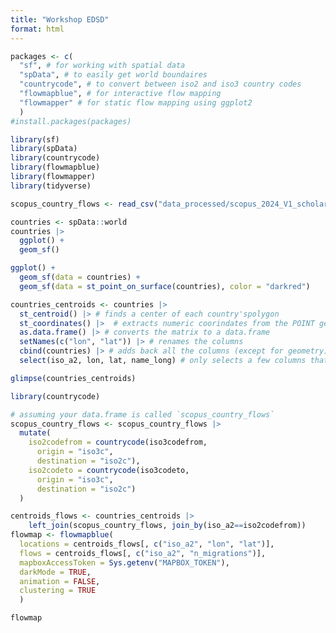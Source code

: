 ```yaml
---
title: "Workshop EDSD"
format: html
---
```


```r
packages <- c(
  "sf", # for working with spatial data
  "spData", # to easily get world boundaires
  "countrycode", # to convert between iso2 and iso3 country codes
  "flowmapblue", # for interactive flow mapping
  "flowmapper" # for static flow mapping using ggplot2
  )
#install.packages(packages)

```

```r
library(sf)
library(spData)
library(countrycode)
library(flowmapblue)
library(flowmapper)
library(tidyverse)
```

```r
scopus_country_flows <- read_csv("data_processed/scopus_2024_V1_scholarlymigration_countryflows_enriched.csv")
```

```r
countries <- spData::world
countries |> 
  ggplot() +
  geom_sf()

```

```r
ggplot() +
  geom_sf(data = countries) +
  geom_sf(data = st_point_on_surface(countries), color = "darkred")
```

```r
countries_centroids <- countries |> 
  st_centroid() |> # finds a center of each country'spolygon
  st_coordinates() |>  # extracts numeric coorindates from the POINT geometry
  as.data.frame() |> # converts the matrix to a data.frame 
  setNames(c("lon", "lat")) |> # renames the columns
  cbind(countries) |> # adds back all the columns (except for geometry) form `countries`
  select(iso_a2, lon, lat, name_long) # only selects a few columns that we really need

glimpse(countries_centroids)
```

```r
library(countrycode)

# assuming your data.frame is called `scopus_country_flows`
scopus_country_flows <- scopus_country_flows |> 
  mutate(
    iso2codefrom = countrycode(iso3codefrom,
      origin = "iso3c",
      destination = "iso2c"),
    iso2codeto = countrycode(iso3codeto,
      origin = "iso3c",
      destination = "iso2c")
  )
```

```r
centroids_flows <- countries_centroids |> 
    left_join(scopus_country_flows, join_by(iso_a2==iso2codefrom))
flowmap <- flowmapblue(
  locations = centroids_flows[, c("iso_a2", "lon", "lat")],
  flows = centroids_flows[, c("iso_a2", "n_migrations")],
  mapboxAccessToken = Sys.getenv("MAPBOX_TOKEN"),
  darkMode = TRUE,
  animation = FALSE,
  clustering = TRUE
  )

flowmap
```